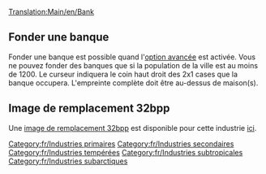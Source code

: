 [[Translation:Main/en/Bank]]
{{Template:Industries/Fr
|image=Bank.png
|nom=Banque
|climats=[[Main/en/Climat/Fr#Tempéré|Tempéré]], [[Main/en/Climat/Fr#Subarctique|Subarctique]], [[Main/en/Climat/Fr#Subtropical|Subtropical]].
|accepte=[[Main/fr/Biens de valeur|Biens de valeur]] (climat tempéré seulement), [[Main/fr/Or|Or]] (climat subarctique seulement), [[Main/fr/Diamant|Diamant]] (climat subtropical seulement).
|produit=[[Main/fr/Biens de valeur|Biens de valeur]] (climat tempéré seulement)
|notes=Deux images différentes existent pour cette industrie. Celle du haut apparaît dans le climat tempéré, celle du bas sous les climats subarctique et subtropical.<br/>
{{en/Phototable|[[File:en/Tropicalbank.png]]|Subarctique et subtropical|center}}
}}

==Fonder une banque==
Fonder une banque est possible quand l'[[Main/en/Configuration Avancée/Économie#Méthode de construction manuelle des industries primaires|option avancée]] est activée. Vous ne pouvez fonder des banques que si la population de la ville est au moins de 1200. Le curseur indiquera le coin haut droit des 2x1 cases que la banque occupera. L'empreinte complète doit être au-dessus de maison(s).

==Image de remplacement 32bpp==
Une [[Main/en/32bit Graphics Development#User Info|image de remplacement 32bpp]] est disponible pour cette industrie [[Main/en/List of downloadable 32 bpp tars|ici]].

[[Category:fr/Industries primaires]]
[[Category:fr/Industries secondaires]]
[[Category:fr/Industries tempérées]]
[[Category:fr/Industries subtropicales]]
[[Category:fr/Industries subarctiques]]